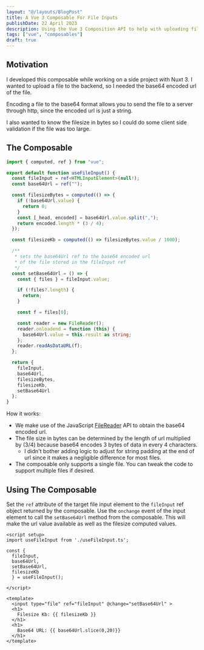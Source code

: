 ```yaml
---
layout: "@/layouts/BlogPost"
title: A Vue 3 Composable For File Inputs
publishDate: 22 April 2023
description: Using the Vue 3 Composition API to help with uploading files to a server.
tags: ["vue", "composables"]
draft: true
---
```


## Motivation

I developed this composable while working on a side project with Nuxt 3. I wanted to upload a file to the backend, so I needed the base64 encoded url of the file.

Encoding a file to the base64 format allows you to send the file to a server through http, since the encoded url is just a string.

I also wanted to know the filesize in bytes so I could do some client side validation if the file was too large.

## The Composable

```ts
import { computed, ref } from "vue";

export default function useFileInput() {
  const fileInput = ref<HTMLInputElement>(null!);
  const base64Url = ref("");

  const filesizeBytes = computed(() => {
    if (!base64Url.value) {
      return 0;
    }
    const [_head, encoded] = base64Url.value.split(",");
    return encoded.length * (3 / 4);
  });

  const filesizeKb = computed(() => filesizeBytes.value / 1000);

  /**
   * sets the base64Url ref to the base64 encoded url
   * of the file stored in the fileInput ref
   */
  const setBase64Url = () => {
    const { files } = fileInput.value;

    if (!files?.length) {
      return;
    }

    const f = files[0];

    const reader = new FileReader();
    reader.onloadend = function (this) {
      base64Url.value = this.result as string;
    };
    reader.readAsDataURL(f);
  };

  return {
    fileInput,
    base64Url,
    filesizeBytes,
    filesizeKb,
    setBase64Url
  };
}
```

How it works:
- We make use of the JavaScript [FileReader](https://developer.mozilla.org/en-US/docs/Web/API/FileReader) API to obtain the base64 encoded url.
- The file size in bytes can be determined by the length of url multiplied by (3/4) because base64 encodes 3 bytes of data in every 4 characters.
  - I didn't bother adding logic to adjust for string padding at the end of url since it makes a negligible difference for most files.
- The composable only supports a single file. You can tweak the code to support multiple files if desired.

## Using The Composable

Set the `ref` attribute of the target file input element to the `fileInput` ref object returned by the composable. Use the `onchange` event of the input element to call the `setBase64Url` method from the composable. This will make the url value available as well as the filesize computed values.

```vue
<script setup>
import useFileInput from './useFileInput.ts';

const {
  fileInput,
  base64Url,
  setBase64Url,
  filesizeKb
  } = useFileInput();

</script>

<template>
  <input type="file" ref="fileInput" @change="setBase64Url" >
  <h1>
    Filesize Kb: {{ filesizeKb }}
  </h1>
  <h1>
    Base64 URL: {{ base64Url.slice(0,20)}}
  </h1>
</template>
```
